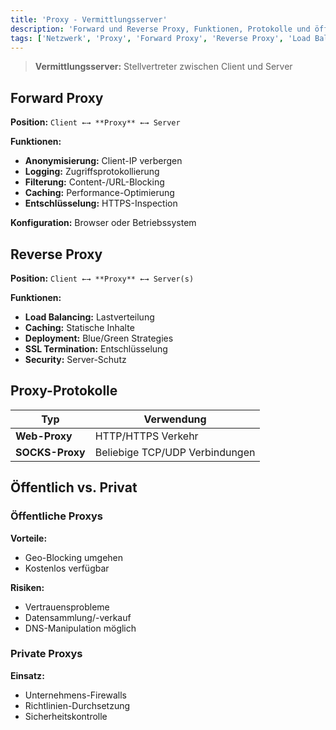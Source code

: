 ```yaml
---
title: 'Proxy - Vermittlungsserver'
description: 'Forward und Reverse Proxy, Funktionen, Protokolle und öffentliche vs. private Proxys'
tags: ['Netzwerk', 'Proxy', 'Forward Proxy', 'Reverse Proxy', 'Load Balancing', 'Caching']
---
```


> **Vermittlungsserver:** Stellvertreter zwischen Client und Server

## Forward Proxy

**Position:** `Client ←→ **Proxy** ←→ Server`

**Funktionen:**
- **Anonymisierung:** Client-IP verbergen
- **Logging:** Zugriffsprotokollierung
- **Filterung:** Content-/URL-Blocking
- **Caching:** Performance-Optimierung
- **Entschlüsselung:** HTTPS-Inspection

**Konfiguration:** Browser oder Betriebssystem

## Reverse Proxy

**Position:** `Client ←→ **Proxy** ←→ Server(s)`

**Funktionen:**
- **Load Balancing:** Lastverteilung
- **Caching:** Statische Inhalte
- **Deployment:** Blue/Green Strategies
- **SSL Termination:** Entschlüsselung
- **Security:** Server-Schutz

## Proxy-Protokolle

| Typ | Verwendung |
|-----|------------|
| **Web-Proxy** | HTTP/HTTPS Verkehr |
| **SOCKS-Proxy** | Beliebige TCP/UDP Verbindungen |

## Öffentlich vs. Privat

### Öffentliche Proxys
**Vorteile:**
- Geo-Blocking umgehen
- Kostenlos verfügbar

**Risiken:**
- Vertrauensprobleme
- Datensammlung/-verkauf
- DNS-Manipulation möglich

### Private Proxys
**Einsatz:**
- Unternehmens-Firewalls
- Richtlinien-Durchsetzung
- Sicherheitskontrolle

